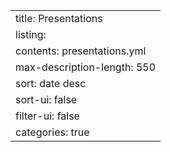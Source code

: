 ---
title: Presentations
listing:
  contents: presentations.yml
  max-description-length: 550
  sort: date desc
  sort-ui: false
  filter-ui: false
  categories: true
---